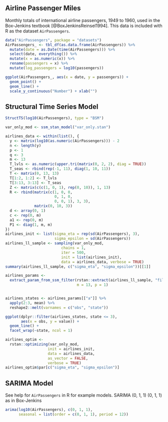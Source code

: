 
## Airline Passenger Miles

Monthly totals of international airline passengers, 1949 to 1960, used in the
Box-Jenkins textbook [@BoxJenkinsReinsel1994]. This data is included with R as
the dataset `AirPassengers`.

```r
data("AirPassengers", package = "datasets")
AirPassengers_ <- tbl_df(as.data.frame(AirPassengers)) %>%
  mutate(date = as.Date(time(AirPassengers))) %>%
  select(date, everything()) %>%
  mutate(x = as.numeric(x)) %>%
  rename(passengers = x) %>%
  mutate(log_passengers = log10(passengers))
```

```r
ggplot(AirPassengers_, aes(x = date, y = passengers)) +
  geom_point() +
  geom_line() +
  scale_y_continuous("Number") + xlab("")
```


## Structural Time Series Model

```r
StructTS(log10(AirPassengers), type = "BSM")
```

```r
var_only_mod <- ssm_stan_model("var_only.stan")
```

```r
airlines_data <- within(list(), {
  y <- matrix(log10(as.numeric(AirPassengers))) - 2
  n <- length(y)
  p <- 1
  q <- 3
  m <- 13
  T_lvls <- as.numeric(upper.tri(matrix(0, 2, 2), diag = TRUE))
  T_seas <- rbind(rep(-1, 11), diag(1, 10, 11))
  T <- matrix(0, 13, 13)
  T[1:2, 1:2] <- T_lvls
  T[3:13, 3:13] <- T_seas
  Z <- matrix(c(c(1, 0, 1), rep(0, 10)), 1, 13)
  R <- rbind(matrix(c(1, 0, 0,
                      0, 1, 0,
                      0, 0, 1), 3, 3),
             matrix(0, 10, 3))
  d <- array(0, 1)
  c <- rep(0, m)
  a1 <- rep(0, m)
  P1 <- diag(1, m, m)
})
airlines_init <- list(sigma_eta = rep(sd(AirPassengers), 3),
                      sigma_epsilon = sd(AirPassengers))
airlines_ll_sample <- sampling(var_only_mod,
                         chains = 1,
                         iter = 500,
                         init = list(airlines_init),
                         data = airlines_data, verbose = TRUE)
summary(airlines_ll_sample, c("sigma_eta", "sigma_epsilon"))[[1]]
```

```r
airlines_params <-
  extract_param_from_ssm_filter(rstan::extract(airlines_ll_sample, "filter_res")[[1]],
                                m = 13, p = 1)


airlines_states <- airlines_params[["a"]] %>%
  apply(2:3, mean) %>%
  reshape2::melt(varnames = c("obs", "state"))

ggplot(dplyr::filter(airlines_states, state <= 3),
       aes(x = obs, y = value)) +
  geom_line() +
  facet_wrap(~state, ncol = 1)
```

```r
airlines_optim <-
  rstan::optimizing(var_only_mod,
                   init = airlines_init,
                   data = airlines_data,
                   as_vector = FALSE,
                   verbose = TRUE)
airlines_optim$par[c("sigma_eta", "sigma_epsilon")]
```

## SARIMA Model

See help for `AirPassengers` in R for example models. SARIMA (0, 1, 1) (0, 1, 1)
as in Box-Jenkins
```r
arima(log10(AirPassengers), c(0, 1, 1),
      seasonal = list(order = c(0, 1, 1), period = 12))
```
